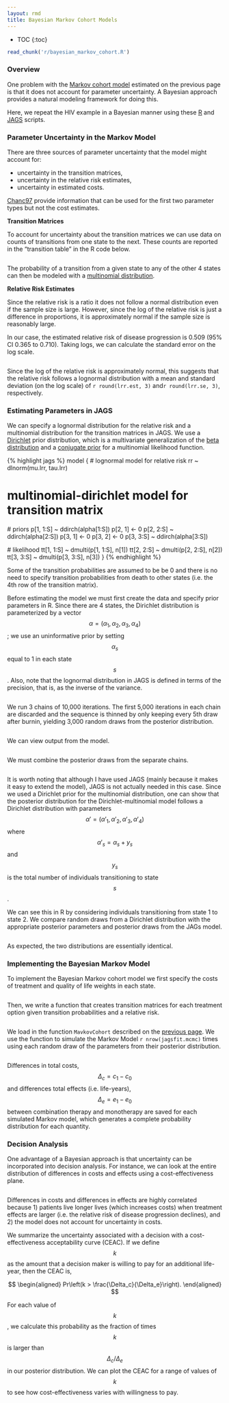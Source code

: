 ```yaml
---
layout: rmd
title: Bayesian Markov Cohort Models
---
```

* TOC
{:toc}
```r
read_chunk('r/bayesian_markov_cohort.R')
```

### Overview
One problem with the [Markov cohort model](markov_cohort.html) estimated on the previous page is that it does not account for parameter uncertainty. A Bayesian approach provides a natural modeling framework for doing this. 

Here, we repeat the HIV example in a Bayesian manner using these [R](r/bayesian_markov_cohort.R) and [JAGS](jags/markov_cohort.txt) scripts. 

### Parameter Uncertainty in the Markov Model
There are three sources of parameter uncertainty that the model might account for:

* uncertainty in the transition matrices,
* uncertainty in the relative risk estimates,
* uncertainty in estimated costs.

[Chanc97](references.html#Chanc97) provide information that can be used for the first two parameter types but not the cost estimates. 

**Transition Matrices**

To account for uncertainty about the transition matrices we can use data on counts of transitions from one state to the next. These counts are reported in the "transition table" in the R code below.

```r
```

The probability of a transition from a given state to any of the other 4 states can then be modeled with a [multinomial distribution](https://en.wikipedia.org/wiki/Multinomial_distribution).

**Relative Risk Estimates**

Since the relative risk is a ratio it does not follow a normal distribution even if the sample size is large. However, since the log of the relative risk is just a difference in proportions, it is approximately normal if the sample size is reasonably large. 
 
In our case, the estimated relative risk of disease progression is 0.509 (95% CI 0.365 to 0.710). Taking logs, we can calculate the standard error on the log scale. 
```r
```
Since the log of the relative risk is approximately normal, this suggests that the relative risk follows a lognormal distribution with a mean and standard deviation (on the log scale) of ```r round(lrr.est, 3)``` and```r round(lrr.se, 3)```, respectively.

### Estimating Parameters in JAGS
We can specify a lognormal distribution for the relative risk and a multinomial distribution for the transition matrices in JAGS.  We use a [Dirichlet](https://en.wikipedia.org/wiki/Dirichlet_distribution) prior distribution, which is a multivariate generalization of the [beta distribution](https://en.wikipedia.org/wiki/Beta_distribution) and a [conjugate prior](https://en.wikipedia.org/wiki/Conjugate_prior) for a multinomial likelihood function.

{% highlight jags %}
model {
# lognormal model for relative risk
  rr ~ dlnorm(mu.lrr, tau.lrr)
  
# multinomial-dirichlet model for transition matrix
  # priors
    p[1, 1:S] ~ ddirch(alpha[1:S])
    p[2, 1] <- 0
    p[2, 2:S] ~ ddirch(alpha[2:S])
    p[3, 1] <- 0
    p[3, 2] <- 0
    p[3, 3:S] ~ ddirch(alpha[3:S])

  # likelihood
    tt[1, 1:S] ~ dmulti(p[1, 1:S], n[1])
    tt[2, 2:S] ~ dmulti(p[2, 2:S], n[2])
    tt[3, 3:S] ~ dmulti(p[3, 3:S], n[3])
}
{% endhighlight %}

Some of the transition probabilities are assumed to be be 0 and there is no need to specify transition probabilities from death to other states (i.e. the 4th row of the transition matrix).

Before estimating the model we must first create the data and specify prior parameters in R. Since there are 4 states, the Dirichlet distribution is parameterized by a vector $$\alpha= (\alpha_1, \alpha_2, \alpha_3, \alpha_4)$$; we use an uninformative prior by setting $$\alpha_s$$ equal to 1 in each state $$s$$. Also, note that the lognormal distribution in JAGS is defined in terms of the precision, that is, as the inverse of the variance. 

```r
```

We run 3 chains of 10,000 iterations. The first 5,000 iterations in each chain are discarded and the sequence is thinned by only keeping every 5th draw after burnin, yielding 3,000 random draws from the posterior distribution.
```r
```

We can view output from the model.

```r
```

We must combine the posterior draws from the separate chains.

```r
```

It is worth noting that although I have used JAGS (mainly because it makes it easy to extend the model), JAGS is not actually needed in this case. Since we used a Dirichlet prior for the multinomial distribution, one can show that the posterior distribution for the Dirichlet-multinomial model follows a Dirichlet distribution with parameters $$\alpha' = (\alpha'_1, \alpha'_2, \alpha'_3, \alpha'_4)$$ where $$\alpha'_s = \alpha_s + y_s$$ and $$y_s$$ is the total number of individuals transitioning to state $$s$$.

We can see this in R by considering individuals transitioning from state 1 to state 2. We compare random draws from a Dirichlet distribution with the appropriate posterior parameters and posterior draws from the JAGs model. 

```r
```

As expected, the two distributions are essentially identical.

### Implementing the Bayesian Markov Model
To implement the Bayesian Markov cohort model we first specify the costs of treatment and quality of life weights in each state.

```r
```

Then, we write a function that creates transition matrices for each treatment option given transition probabilities and a relative risk.

```r
```

We load in the function ```MavkovCohort``` described on the [previous page](markov_cohort.html). We use the function to simulate the Markov Model ```r nrow(jagsfit.mcmc)``` times using each random draw of the parameters from their posterior distribution.

```r
```

Differences in total costs, $$\Delta_c = c_1 - c_0$$ and differences total effects (i.e. life-years), $$\Delta_e = e_1 - e_0$$ between combination therapy and monotherapy are saved for each simulated Markov model, which generates a complete probability distribution for each quantity. 

### Decision Analysis
One advantage of a Bayesian approach is that uncertainty can be incorporated into decision analysis. For instance, we can look at the entire distribution of differences in costs and effects using a cost-effectiveness plane.

```r
```

Differences in costs and differences in effects are highly correlated because 1) patients live longer lives (which increases costs) when treatment effects are larger (i.e. the relative risk of disease progression declines), and 2) the model does not account for uncertainty in costs.

We summarize the uncertainty associated with a decision with a cost-effectiveness acceptability curve (CEAC). If we define $$k$$ as the amount that a decision maker is willing to pay for an additional life-year, then the CEAC is,

$$
\begin{aligned}
Pr\left(k > \frac{\Delta_c}{\Delta_e}\right).
\end{aligned}
$$

For each value of $$k$$, we calculate this probability as the fraction of times $$k$$ is larger than $$\Delta_c/\Delta_e$$ in our posterior distribution. We can plot the CEAC for a range of values of $$k$$ to see how cost-effectiveness varies with willingness to pay. 

```r
```
